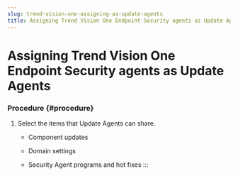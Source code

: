 ```yaml
---
slug: trend-vision-one-assigning-as-update-agents
title: Assigning Trend Vision One Endpoint Security agents as Update Agents
---
```

# Assigning Trend Vision One Endpoint Security agents as Update Agents

### Procedure {#procedure}

1.  Select the items that Update Agents can share.

    - Component updates

    - Domain settings

    - Security Agent programs and hot fixes
:::
